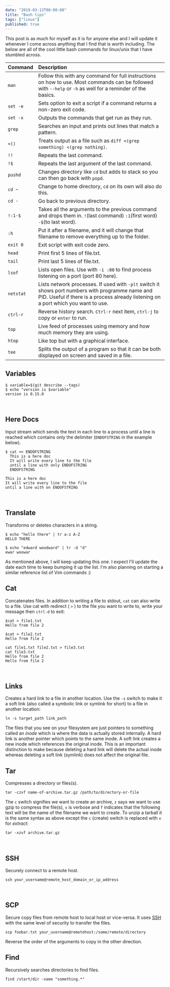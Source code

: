 ```yaml
---
date: "2019-03-13T08:00:00"
title: "Bash tips"
tags: ["linux"]
published: true
---
```


This post is as much for myself as it is for anyone else and I will update it whenever I come across anything that I find that is worth including. The below are all of the cool little bash commands for linux/unix that I have stumbled across.

Command | Description
------- | :-----------|
`man`   | Follow this with any command for full instructions on how to use. Most commands can be followed with `--help` or `-h` as well for a reminder of the basics.
`set -e` | Sets option to exit a script if a command returns a non-zero exit code.
`set -x` | Outputs the commands that get run as they run.
`grep` | Searches an input and prints out lines that match a pattern.
`<()` | Treats output as a file such as `diff <(grep something) <(grep nothing)`.
`!!` | Repeats the last command.
`!$` | Repeats the last argument of the last command.
`pushd` | Changes directory like `cd` but adds to stack so you can then go back with `popd`.
`cd ~` | Change to home directory, `cd` on its own will also do this.
`cd -` | Go back to previous directory.
`!:1-$` | Takes all the arguments to the previous command and drops them in. `!`(last command) `:1`(first word) `-$`(to last word).
`:h` | Put it after a filename, and it will change that filename to remove everything up to the folder.
`exit 0` | Exit script with exit code zero.
`head` | Print first 5 lines of file.txt.
`tail`  | Print last 5 lines of file.txt.
`lsof` | Lists open files. Use with `-i :80` to find process listening on a port (port 80 here).
`netstat` | Lists network processes. If used with `-plt` switch it shows port numbers with programme name and PID. Useful if there is a process already listening on a port which you want to use.
`ctrl-r` | Reverse history search. `Ctrl-r` next item, `ctrl-j` to copy or `enter` to run.
`top` | Live feed of processes using memory and how much memory they are using.
`htop` | Like top but with a graphical interface.
`tee` | Splits the output of a program so that it can be both displayed on screen and saved in a file.

## Variables
```
$ variable=$(git describe --tags)
$ echo "version is $variable"
version is 0.15.0
```
<br />

## Here Docs
Input stream which sends the text in each line to a process until a line is reached which contains only the delimiter (`ENDOFSTRING` in the example below).
```
$ cat << ENDOFSTRING
  This is a here doc
  It will write every line to the file
  until a line with only ENDOFSTRING
  ENDOFSTRING

This is a here doc
It will write every line to the file
until a line with on ENDOFSTRING
```
<br />

## Translate
Transforms or deletes characters in a string.
```
$ echo "hello there" | tr a-z A-Z
HELLO THERE

$ echo "edward woodward" | tr -d "d"
ewar woowar
```

As mentioned above, I will keep updating this one. I expect I'll update the date each time to keep bumping it up the list. I'm also planning on starting a similar reference list of Vim commands :)
<br />

## Cat
Concatenates files. In addition to writing a file to stdout, `cat` can also write to a file. Use cat with redirect ( `>` ) to the file you want to write to, write your message then `ctrl-d` to exit:
```
$cat > file1.txt
Hello from file 2

$cat > file2.txt
Hello from file 2

cat file1.txt file2.txt > file3.txt
cat file3.txt
Hello from file 2
Hello from file 2
```
<br />

## Links
Creates a hard link to a file in another location. Use the `-s` switch to make it a soft link (also called a symbolic link or symlink for short) to a file in another location:
```
ln -s target_path link_path
```
The files that you see on your filesystem are just pointers to something called an _inode_ which is where the data is actually stored internally. A hard link is another pointer which points to the same inode. A soft link creates a new inode which references the original inode. This is an important distinction to make because deleting a hard link will delete the actual inode whereas deleting a soft link (symlink) does not affect the original file.

## Tar
Compresses a directory or files(s).
```
tar -czvf name-of-archive.tar.gz /path/to/directory-or-file
```
The `c` switch signifies we want to create an archive, `z` says we want to use gzip to compress the file(s), `v` is verbose and `f` indicates that the following text will be the name of the filename we want to create. To unzip a tarball it is the same syntax as above except the `c` (create) switch is replaced with `x` for _extract_:
```
tar -xzvf archive.tar.gz
```
<br />

## SSH
Securely connect to a remote host.
```
ssh your_username@remote_host_domain_or_ip_address
```
<br />

## SCP
Secure copy files from remote host to local host or vice-versa. It uses [SSH](/posts/bash-tips#ssh) with the same level of security to transfer the files.
```
scp foobar.txt your_username@remotehost:/some/remote/directory
```
Reverse the order of the arguments to copy in the other direction.

## Find
Recursively searches directories to find files.
```
find /start/dir -name "something.*"
```

